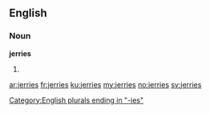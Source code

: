 ==English==

===Noun===
'''jerries'''

# {{plural of|jerry}}

[[Category:English plurals ending in "-ies"]]

[[ar:jerries]]
[[fr:jerries]]
[[ku:jerries]]
[[my:jerries]]
[[no:jerries]]
[[sv:jerries]]